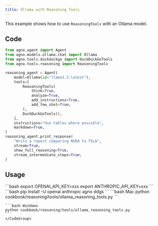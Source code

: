 ```yaml
---
title: Ollama with Reasoning Tools
---
```


This example shows how to use `ReasoningTools` with an Ollama model.

## Code

```python cookbook/reasoning/tools/ollama_reasoning_tools.py
from agno.agent import Agent
from agno.models.ollama.chat import Ollama
from agno.tools.duckduckgo import DuckDuckGoTools
from agno.tools.reasoning import ReasoningTools

reasoning_agent = Agent(
    model=Ollama(id="llama3.2:latest"),
    tools=[
        ReasoningTools(
            think=True,
            analyze=True,
            add_instructions=True,
            add_few_shot=True,
        ),
        DuckDuckGoTools(),
    ],
    instructions="Use tables where possible",
    markdown=True,
)
reasoning_agent.print_response(
    "Write a report comparing NVDA to TSLA",
    stream=True,
    show_full_reasoning=True,
    stream_intermediate_steps=True,
)
```

## Usage

<Steps>
  <Snippet file="create-venv-step.mdx" />

  <Step title="Set your API key">
    ```bash
    export OPENAI_API_KEY=xxx
    export ANTHROPIC_API_KEY=xxx
    ```
  </Step>

  <Step title="Install libraries">
    ```bash
    pip install -U openai anthropic agno ddgs
    ```
  </Step>

  <Step title="Run Example">
    <CodeGroup>
    ```bash Mac
    python cookbook/reasoning/tools/ollama_reasoning_tools.py
    ```

    ```bash Windows
    python cookbook/reasoning/tools/ollama_reasoning_tools.py
    ```
    </CodeGroup>
  </Step>

</Steps>